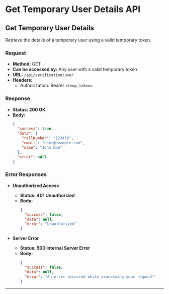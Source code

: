 # Get Temporary User Details API

## Get Temporary User Details

Retrieve the details of a temporary user using a valid temporary token.

### Request

- **Method:** GET
- **Can be accessed by:** Any user with a valid temporary token
- **URL:** `/api/verification/user` 
- **Headers:**
  - Authorization: Bearer `<temp_token>`

### Response

- **Status: 200 OK**
- **Body:**
  ```json
  {
    "success": true,
    "data": {
      "rollNumber": "123456",
      "email": "user@example.com",
      "name": "John Doe"
    },
    "error": null
  }
  ```

### Error Responses

- **Unauthorized Access**
  - **Status: 401 Unauthorized**
  - **Body:**
    ```json
    {
      "success": false,
      "data": null,
      "error": "Unauthorized"
    }
    ```

- **Server Error**
  - **Status: 500 Internal Server Error**
  - **Body:**
    ```json
    {
      "success": false,
      "data": null,
      "error": "An error occurred while processing your request"
    }
    ```

---